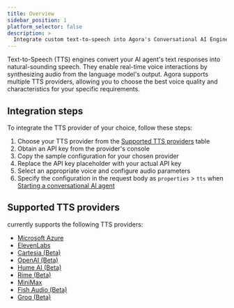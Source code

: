 ```yaml
---
title: Overview
sidebar_position: 1
platform_selector: false
description: >
  Integrate custom text-to-speech into Agora's Conversational AI Engine.
---
```



Text-to-Speech (TTS) engines convert your AI agent's text responses into natural-sounding speech. They enable real-time voice interactions by synthesizing audio from the language model's output. Agora supports multiple TTS providers, allowing you to choose the best voice quality and characteristics for your specific requirements.

## Integration steps

To integrate the TTS provider of your choice, follow these steps:

1. Choose your TTS provider from the [Supported TTS providers](#supported-tts-providers) table
1. Obtain an API key from the provider's console
1. Copy the sample configuration for your chosen provider
1. Replace the API key placeholder with your actual API key
1. Select an appropriate voice and configure audio parameters
1. Specify the configuration in the request body as `properties` > `tts` when [Starting a conversational AI agent](/conversational-ai/rest-api/join)


## Supported TTS providers

<Vpd k="NAME" /> currently supports the following TTS providers:

- [Microsoft Azure](microsoft)
- [ElevenLabs](elevenlabs)
- [Cartesia (Beta)](cartesia)
- [OpenAI (Beta)](openai)
- [Hume AI (Beta)](humeai)
- [Rime (Beta)](rime)
- [MiniMax](minimax)
- [Fish Audio (Beta)](fish-audio)
- [Groq (Beta)](groq)